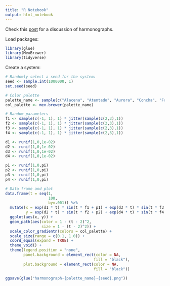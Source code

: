 ```yaml
---
title: "R Notebook"
output: html_notebook
---
```


Check this [post](https://fronkonstin.com/2014/10/13/beautiful-curves-the-harmonograph/) for a discussion of harmonographs.

Load packages:
```r
library(glue)
library(MexBrewer)
library(tidyverse)
```

Create a system:
```r
# Randomly select a seed for the system:
seed <- sample.int(1000000, 1)
set.seed(seed)

# Color palette
palette_name <- sample(c("Alacena", "Atentado", "Aurora", "Concha", "Frida", "Revolucion","Ronda", "Tierra"), 1)
col_palette <- mex.brewer(palette_name)

# Random parameters
f1 <- sample(c(-1, 1), 1) * jitter(sample(c(2,3),1))
f2 <- sample(c(-1, 1), 1) * jitter(sample(c(2,3),1))
f3 <- sample(c(-1, 1), 1) * jitter(sample(c(2,3),1))
f4 <- sample(c(-1, 1), 1) * jitter(sample(c(2,3),1))

d1 <- runif(1,0,1e-02)
d2 <- runif(1,0,1e-02)
d3 <- runif(1,0,1e-02)
d4 <- runif(1,0,1e-02)

p1 <- runif(1,0,pi)
p2 <- runif(1,0,pi)
p3 <- runif(1,0,pi)
p4 <- runif(1,0,pi)

# Data frame and plot
data.frame(t = seq(1, 
                   100, 
                   by=.001)) %>%
  mutate(x = exp(d1 * t) * sin(t * f1 + p1) + exp(d3 * t) * sin(t * f3 + p3),
         y = exp(d2 * t) * sin(t * f2 + p2) + exp(d4 * t) * sin(t * f4 + p4)) %>%
  ggplot(aes(x, y)) +
  geom_path(aes(color = 1 - (t - 2)^2,
                size = 1 - (t - 2)^2)) + 
  scale_color_gradientn(colors = col_palette) +
  scale_size(range = c(0.1, 1.0)) +
  coord_equal(expand = TRUE) +
  theme_void() + 
  theme(legend.position = "none",
        panel.background = element_rect(color = NA,
                                       fill = "black"),
        plot.background = element_rect(color = NA,
                                       fill = "black"))

ggsave(glue("harmonograph-{palette_name}-{seed}.png"))
```